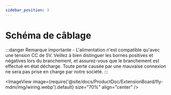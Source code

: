 ```yaml
---
sidebar_position: 3
---
```


# Schéma de câblage

:::danger Remarque importante
    - L'alimentation n'est compatible qu'avec une tension CC de 5V. Veillez à bien distinguer les bornes positives et négatives lors du branchement, et assurez-vous que le branchement est effectué en état décharge. Toute perte causée par une mauvaise connexion ne sera pas prise en charge par notre société.
:::

<ImageView image={require('@site/docs/ProductDoc/ExtensionBoard/fly-mdm/img/wiring.webp').default} size="70%" align="center" />
